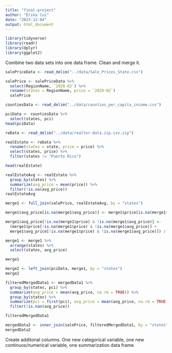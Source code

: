 ---
title: "final-project"
author: "Erika Cui"
date: "2023-12-04"
output: html_document
---

```{r}
library(tidyverse)
library(readr)
library(dplyr)
library(ggplot2)
```

Combine two data sets into one data frame. Clean and merge it.

```{r}
salePriceData <- read_delim("../data/Sale_Prices_State.csv")

salePrice <- salePriceData %>% 
  select(RegionName, `2020-02`) %>% 
  rename(states = RegionName, price = `2020-02`)
  salePrice
```
```{r}
countiesData <- read_delim("../data/counties_per_capita_income.csv")

pciData <- countiesData %>% 
  select(states, pci)
head(pciData)
```



```{r}
reData <- read_delim("../data/realtor-data.zip.csv.zip")

realEstate <- reData %>%
  rename(states = state, price = price) %>% 
  select(states, price) %>%
  filter(states != "Puerto Rico")

head(realEstate)
```

```{r}
realEstateAvg <- realEstate %>% 
  group_by(states) %>% 
  summarize(avg_price = mean(price)) %>% 
  filter(!is.na(avg_price))
realEstateAvg
```
```{r}
merge1 <- full_join(salePrice, realEstateAvg, by = "states")

merge1$avg_price[is.na(merge1$avg_price)] <- merge1$price[is.na(merge1$avg_price)]

merge1$avg_price[!is.na(merge1$price) & !is.na(merge1$avg_price)] <- 
  (merge1$price[!is.na(merge1$price) & !is.na(merge1$avg_price)] +
  merge1$avg_price[!is.na(merge1$price) & !is.na(merge1$avg_price)]) / 2

merge1 <- merge1 %>% 
  arrange(states) %>% 
  select(states, avg_price)

merge1
```


```{r}
merge2 <- left_join(pciData, merge1, by = "states")
merge2

```

```{r}
filteredMergedData1 <- mergedData1 %>% 
  group_by(states, pci) %>% 
  summarize(avg_price = mean(avg_price, na.rm = TRUE)) %>% 
  group_by(states) %>% 
  summarize(pci = first(pci), avg_price = mean(avg_price, na.rm = TRUE)) %>% 
  filter(!is.nan(avg_price))

filteredMergedData1
```




```{r}
mergedData2 <- inner_join(salePrice, filteredMergedData1, by = "states")
mergedData2
```



Create additonal columns. One new categorical variable, one new continuos/numerical variable, one summarization data frame.
